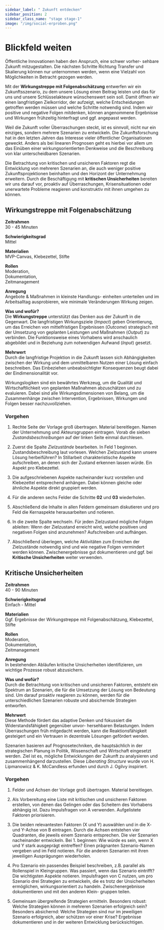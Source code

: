 ```yaml
---
sidebar_label: " Zukunft entdecken"
sidebar_position: 2
sidebar_class_name: "stage stage-1"
image: "/img/social-erproben.png"
---
```



# Blickfeld weiten

Öffentliche Innovationen haben den Anspruch, eine schwer vorher- sehbare Zukunft mitzugestalten. Die nächsten Schritte Richtung Transfer und Skalierung können nur unternommen werden, wenn eine Vielzahl von Möglichkeiten in Betracht gezogen werden.

Mit der **Wirkungstreppe mit Folgenabschätzung** entwerfen wir ein Zukunftsszenario, zu dem unsere Lösung einen Beitrag leisten und das für uns und unsere Schlüsselakteure wünschenswert sein soll. Damit öffnen wir einen langfristigen Zielkorridor, der aufzeigt, welche Entscheidungen getroffen werden müssen und welche Schritte notwendig sind. Indem wir positive und negative Folgen mitdenken, können angenommene Ergebnisse und Wirkungen frühzeitig hinterfragt und ggf. angepasst werden.

Weil die Zukunft voller Überraschungen steckt, ist es sinnvoll, nicht nur ein einziges, sondern mehrere Szenarien zu entwickeln. Die Zukunftsforschung hat in den letzten Jahren das Interesse vieler öffentlicher Organisationen geweckt. Anders als bei linearen Prognosen geht es hierbei vor allem um das Einüben einer wirkungsorientierten Denkweise und die Beschreibung von klar unterscheidbaren Szenarien.

Die Betrachtung von kritischen und unsicheren Faktoren regt die Entwicklung von mehreren Szenarien an, die auch weniger positive Zukunftsprojektionen beinhalten und den Horizont der Unternehmung erweitern. Durch die Beschäftigung mit **kritischen Unsicherheiten** bereiten wir uns darauf vor, proaktiv auf Überraschungen, Krisensituationen oder unerwartete Probleme reagieren und konstruktiv mit ihnen umgehen zu können.

<!-- Hier Grafik + caption einfügen --> 

## Wirkungstreppe mit Folgenabschätzung

<!-- linke Seitenspalte -->
**Zeitrahmen**\
30 - 45 Minuten

**Schwierigkeitsgrad**\
Mittel

**Materialien**\
MVP-Canvas, Klebezettel, Stifte

**Rollen**\
Moderation,\
Dokumentation,\
Zeitmanagement

**Anregung**\
Angebote & Maßnahmen in kleinste Handlungs- einheiten unterteilen und im Arbeitsalltag ausprobieren, wie minimale Veränderungen Wirkung zeigen.

<!-- text in der Mitte -->

**Was und wofür?**\
Die **Wirkungstreppe** unterstützt das Denken aus der Zukunft in die Gegenwart. Die langfristigen Wirkungsziele (*Impact*) geben Orientierung, um das Erreichen von mittelfristigen Ergebnissen (*Outcome*) strategisch mit der Umsetzung von geplanten Leistungen und Maßnahmen (*Output*) zu verbinden. Die Funktionsweise eines Vorhabens wird anschaulich abgebildet und in Beziehung zum notwendigen Aufwand (*Input*) gesetzt.

**Mehrwert**\
Durch die langfristige Projektion in die Zukunft
lassen sich Abhängigkeiten zwischen der Wirkung
und dem unmittelbaren Nutzen einer Lösung einfach beschreiben. Das Einbeziehen unbeabsichtigter Konsequenzen beugt dabei der Eindimensionalität vor.

<!-- text unten klein -->
Wirkungslogiken sind ein bewährtes Werkzeug, um die Qualität und Wirtschaftlichkeit von geplanten Maßnahmen abzuschätzen und zu evaluieren. Dabei sind alle Wirkungsdimensionen von Belang, um die Zusammenhänge zwischen Intervention, Ergebnissen, Wirkungen und Folgen besser nachzuvollziehen.

### Vorgehen

1. Rechte Seite der Vorlage groß übertragen. Material bereitlegen. Namen der Unternehmung und Akteursgruppen eintragen. Vorab die sieben *Zustandsbeschreibungen* auf der linken Seite einmal durchlesen.

2. Zuerst die Spalte *Zielzustände* bearbeiten. In Feld 1 beginnen. Zustandsbeschreibung laut vorlesen. Welchen Zielzustand kann unsere Lösung herbeiführen? In Stillarbeit charakteristische Aspekte aufschreiben, an denen sich der Zustand erkennen lassen würde. Ein Aspekt pro Klebezettel.

3. Die aufgeschriebenen Aspekte nacheinander kurz vorstellen und Klebezettel entsprechend anhängen. Dabei können gleiche oder ähnliche Aspekte direkt gruppiert werden.

4. Für die anderen sechs Felder die Schritte **02** und **03** wiederholen.

5. Abschließend die Inhalte in allen Feldern gemeinsam diskutieren und
pro Feld die Kernaspekte herausarbeiten und notieren.

6. In die zweite Spalte wechseln. Für jeden Zielzustand mögliche Folgen ableiten: Wenn der Zielzustand erreicht wird, welche positiven und negativen Folgen sind anzunehmen? Aufschreiben und aufhängen.

7. Abschließend überlegen, welche Aktivitäten zum Erreichen der Zielzustände notwendig sind und wie negative Folgen vermindert werden können. Zwischenergebnisse gut dokumentieren und ggf. bei **Kritische Unsicherheiten** weiter verwenden.

<!-- Arbeitsblatt Wirkungstreppe -->

## Kritische Unsicherheiten

<!-- linke Seitenspalte -->

**Zeitrahmen**\
40 - 90 Minuten

**Schwierigkeitsgrad**\
Einfach - Mittel

**Materialien**\
Ggf. Ergebnisse der Wirkungstreppe mit Folgenabschätzung, Klebezettel, Stifte

**Rollen**\
Moderation,\
Dokumentation,\
Zeitmanagement

**Anregung**\
In bestehenden Abläufen kritische Unsicherheiten identifizieren, um wichtige Prozesse robust abzusichern.

<!-- text in der Mitte -->

**Was und wofür?**\
Durch die Betrachtung von kritischen und unsicheren Faktoren, entsteht ein Spektrum an Szenarien, die für die Umsetzung der Lösung von Bedeutung sind. Um darauf proaktiv reagieren zu können, werden für die unterschiedlichen Szenarien robuste und absichernde Strategien entworfen.

**Mehrwert**\
Diese Methode fördert das adaptive Denken und fokussiert die Widerstandsfähigkeit gegenüber unvor- hersehbaren Belastungen. Indem Überraschungen früh mitgedacht werden, kann die Reaktionsfähigkeit gesteigert und ein Vertrauen in dezentrale Lösungen gefördert werden.

<!-- text unten klein -->
Szenarien basieren auf Prognosetechniken, die hauptsächlich in der strategischen Planung in Politik, Wissenschaft und Wirtschaft eingesetzt werden. Ziel ist es, mögliche Entwicklungen der Zukunft zu analysieren und zusammenhängend darzustellen. Diese *Liberating Structure* wurde von H. Lipmanowicz & K. McCandless erfunden und durch J. Ogilvy inspiriert.

### Vorgehen

1. Felder und Achsen der Vorlage groß übertragen. Material bereitlegen.

2. Als Vorbereitung eine Liste mit kritischen und unsicheren Faktoren erstellen, von denen das Gelingen oder das Scheitern des Vorhabens abhängig ist. Dazu Impulsfragen von A verwenden. Aufgelistete Faktoren priorisieren.

3. Die beiden relevantesten Faktoren (X und Y) auswählen und in die X- und Y-Achse von B eintragen. Durch die Achsen entstehen vier Quadranten, die jeweils einem Szenario entsprechen. Die vier Szenarien nacheinander entwickeln. Bei 1. beginnen: Wie würde es sein, wenn X und Y stark ausgeprägt eintreffen? Einen prägnanten Szenario-Namen vergeben und im Feld notieren. Für die anderen Szenarien mit ihren jeweiligen Ausprägungen wiederholen.

4. Pro Szenario ein passendes Beispiel beschreiben, z.B. parallel als Rollenspiel in Kleingruppen. Was passiert, wenn das Szenario eintrifft? Die wichtigsten Aspekte notieren. Impulsfragen von C nutzen, um pro Szenario drei Strategien zu entwickeln, die es trotz der Unsicherheiten ermöglichen, wirkungsorientiert zu handeln. Zwischenergebnisse dokumentieren und mit den anderen Klein- gruppen teilen.

5. Gemeinsam übergreifende Strategien ermitteln. Besonders robust: Welche Strategien können in mehreren Szenarien erfolgreich sein? Besonders absichernd: Welche Strategien sind nur im jeweiligen Szenario erfolgreich, aber schützen vor einer Krise? Ergebnisse dokumentieren und in der weiteren Entwicklung berücksichtigen.

<!-- Arbeitsblatt Kritische Unsicherheiten -->